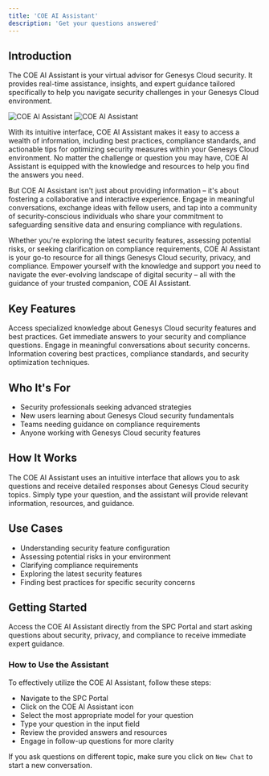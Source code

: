 ```yaml
---
title: 'COE AI Assistant'
description: 'Get your questions answered'
---
```


## Introduction

The COE AI Assistant is your virtual advisor for Genesys Cloud security. It provides real-time assistance, insights, and expert guidance tailored specifically to help you navigate security challenges in your Genesys Cloud environment.

<img className='block dark:hidden' src='/images/coe-ai-assistant-screenshot.png' alt='COE AI Assistant' />
<img className='hidden dark:block' src='/images/coe-ai-assistant-screenshot.png' alt='COE AI Assistant' />

With its intuitive interface, COE AI Assistant makes it easy to access a wealth of information, including best practices, compliance standards, and actionable tips for optimizing security measures within your Genesys Cloud environment. No matter the challenge or question you may have, COE AI Assistant is equipped with the knowledge and resources to help you find the answers you need.

But COE AI Assistant isn't just about providing information – it's about fostering a collaborative and interactive experience. Engage in meaningful conversations, exchange ideas with fellow users, and tap into a community of security-conscious individuals who share your commitment to safeguarding sensitive data and ensuring compliance with regulations.

Whether you're exploring the latest security features, assessing potential risks, or seeking clarification on compliance requirements, COE AI Assistant is your go-to resource for all things Genesys Cloud security, privacy, and compliance. Empower yourself with the knowledge and support you need to navigate the ever-evolving landscape of digital security – all with the guidance of your trusted companion, COE AI Assistant.

## Key Features

<CardGroup cols={2}>
  <Card title='Expert Security Guidance' icon='user-tie'>
    Access specialized knowledge about Genesys Cloud security features and best practices.
  </Card>
  <Card title='Real-time Assistance' icon='question'>
    Get immediate answers to your security and compliance questions.
  </Card>
  <Card title='Interactive Experience' icon='comments'>
    Engage in meaningful conversations about security concerns.
  </Card>
  <Card title='Comprehensive Knowledge Base' icon='book'>
    Information covering best practices, compliance standards, and security optimization techniques.
  </Card>
</CardGroup>

## Who It's For

- Security professionals seeking advanced strategies
- New users learning about Genesys Cloud security fundamentals
- Teams needing guidance on compliance requirements
- Anyone working with Genesys Cloud security features

## How It Works

The COE AI Assistant uses an intuitive interface that allows you to ask questions and receive detailed responses about Genesys Cloud security topics. Simply type your question, and the assistant will provide relevant information, resources, and guidance.

## Use Cases

- Understanding security feature configuration
- Assessing potential risks in your environment
- Clarifying compliance requirements
- Exploring the latest security features
- Finding best practices for specific security concerns

## Getting Started

Access the COE AI Assistant directly from the SPC Portal and start asking questions about security, privacy, and compliance to receive immediate expert guidance.

### How to Use the Assistant

To effectively utilize the COE AI Assistant, follow these steps:

- Navigate to the SPC Portal
- Click on the COE AI Assistant icon
- Select the most appropriate model for your question
- Type your question in the input field
- Review the provided answers and resources
- Engage in follow-up questions for more clarity

If you ask questions on different topic, make sure you click on `New Chat` to start a new conversation.
